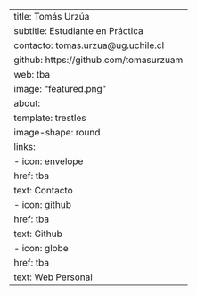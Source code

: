 ---
title: Tomás Urzúa
subtitle: Estudiante en Práctica
contacto: tomas.urzua@ug.uchile.cl
github: https://github.com/tomasurzuam
web: tba
image: "featured.png"
about:
  template: trestles
  image-shape: round
  links:
    - icon: envelope
      href: tba
      text: Contacto
    - icon: github
      href: tba
      text: Github
    - icon: globe
      href: tba
      text: Web Personal
---